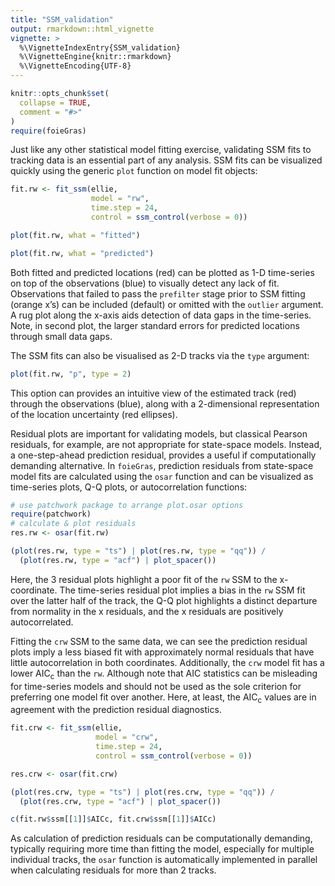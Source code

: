 ```yaml
---
title: "SSM_validation"
output: rmarkdown::html_vignette
vignette: >
  %\VignetteIndexEntry{SSM_validation}
  %\VignetteEngine{knitr::rmarkdown}
  %\VignetteEncoding{UTF-8}
---
```


```r
knitr::opts_chunk$set(
  collapse = TRUE,
  comment = "#>"
)
require(foieGras)
```

Just like any other statistical model fitting exercise, validating SSM fits to tracking data is an essential part of any analysis. SSM fits can be visualized quickly using the generic `plot` function on model fit objects:

```r
fit.rw <- fit_ssm(ellie, 
                  model = "rw", 
                  time.step = 24, 
                  control = ssm_control(verbose = 0))

plot(fit.rw, what = "fitted")

plot(fit.rw, what = "predicted")
```

Both fitted and predicted locations (red) can be plotted as 1-D time-series on top of the observations (blue) to visually detect any lack of fit. Observations that failed to pass the `prefilter` stage prior to SSM fitting (orange x's) can be included (default) or omitted with the `outlier` argument. A rug plot along the x-axis aids detection of data gaps in the time-series. Note, in second plot, the larger standard errors for predicted locations through small data gaps.

The SSM fits can also be visualised as 2-D tracks via the `type` argument:
```r
plot(fit.rw, "p", type = 2)
```

This option can provides an intuitive view of the estimated track (red) through the observations (blue), along with a 2-dimensional representation of the location uncertainty (red ellipses). 

Residual plots are important for validating models, but classical Pearson residuals, for example, are not appropriate for state-space models. Instead, a one-step-ahead prediction residual, provides a useful if computationally demanding alternative. In `foieGras`, prediction residuals from state-space model fits are calculated using the `osar` function and can be visualized as time-series plots, Q-Q plots, or autocorrelation functions:
```r
# use patchwork package to arrange plot.osar options
require(patchwork)
# calculate & plot residuals
res.rw <- osar(fit.rw)

(plot(res.rw, type = "ts") | plot(res.rw, type = "qq")) / 
  (plot(res.rw, type = "acf") | plot_spacer())
```

Here, the 3 residual plots highlight a poor fit of the `rw` SSM to the x-coordinate. The time-series residual plot implies a bias in the `rw` SSM fit over the latter half of the track, the Q-Q plot highlights a distinct departure from normality in the x residuals, and the x residuals are positively autocorrelated.

Fitting the `crw` SSM to the same data, we can see the prediction residual plots imply a less biased fit with approximately normal residuals that have little autocorrelation in both coordinates. Additionally, the `crw` model fit has a lower AIC~c~ than the `rw`. Although note that AIC statistics can be misleading for time-series models and should not be used as the sole criterion for preferring one model fit over another. Here, at least, the AIC~c~ values are in agreement with the prediction residual diagnostics.
```r
fit.crw <- fit_ssm(ellie, 
                   model = "crw", 
                   time.step = 24, 
                   control = ssm_control(verbose = 0))

res.crw <- osar(fit.crw)

(plot(res.crw, type = "ts") | plot(res.crw, type = "qq")) / 
  (plot(res.crw, type = "acf") | plot_spacer())

c(fit.rw$ssm[[1]]$AICc, fit.crw$ssm[[1]]$AICc)
```

As calculation of prediction residuals can be computationally demanding, typically requiring more time than fitting the model, especially for multiple individual tracks, the `osar` function is automatically implemented in parallel when calculating residuals for more than 2 tracks. 